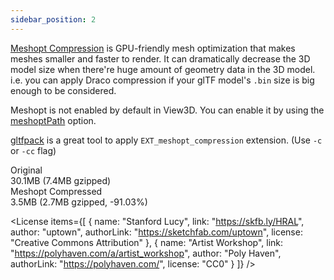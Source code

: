 ```yaml
---
sidebar_position: 2
---
```



[Meshopt Compression](https://github.com/KhronosGroup/glTF/blob/main/extensions/2.0/Vendor/EXT_meshopt_compression/README.md) is GPU-friendly mesh optimization that makes meshes smaller and faster to render.
It can dramatically decrease the 3D model size when there're huge amount of geometry data in the 3D model.
i.e. you can apply Draco compression if your glTF model's `.bin` size is big enough to be considered.

Meshopt is not enabled by default in View3D. You can enable it by using the [meshoptPath](/docs/options/model/meshoptPath) option.

[gltfpack](https://github.com/zeux/meshoptimizer/tree/master/gltf) is a great tool to apply `EXT_meshopt_compression` extension. (Use `-c` or `-cc` flag)

<div className="columns">
  <div className="column">
    <div className="title">Original</div>
    <div className="subtitle">30.1MB (7.4MB gzipped)</div>
    <View3D
      src="/egjs-view3d/model/lucy.glb"
      envmap="/egjs-view3d/texture/artist_workshop_1k.hdr"
      poster="/egjs-view3d/poster/lucy.png"
      clickToLoad
      showExampleCode />
  </div>
  <div className="column">
    <div className="title">Meshopt Compressed</div>
    <div className="subtitle">3.5MB (2.7MB gzipped, -91.03%)</div>
    <View3D
      src="/egjs-view3d/model/meshopt/lucy.glb"
      envmap="/egjs-view3d/texture/artist_workshop_1k.hdr"
      poster="/egjs-view3d/poster/lucy.png"
      clickToLoad
      showExampleCode />
  </div>
</div>

<License items={[
  {
    name: "Stanford Lucy",
    link: "https://skfb.ly/HRAL",
    author: "uptown",
    authorLink: "https://sketchfab.com/uptown",
    license: "Creative Commons Attribution"
  },
  {
    name: "Artist Workshop",
    link: "https://polyhaven.com/a/artist_workshop",
    author: "Poly Haven",
    authorLink: "https://polyhaven.com/",
    license: "CC0"
  }
]} />
